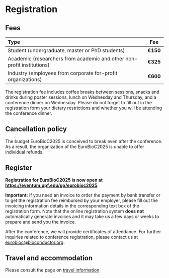 # Registration

## Fees

| Type                                                                  |   Fee    |
|:----------------------------------------------------------------------|:--------:|
|Student (undergraduate, master or PhD students)                        | **€150** |
|Academic (researchers from academic and other non-profit institutions) | **€325** |
|Industry (employees from corporate for-profit organizations)           | **€600** |

The registration fee includes coffee breaks between sessions, snacks and drinks during
poster sessions, lunch on Wednesday and Thursday, and a conference dinner on Wednesday.
Please do not forget to fill out in the registration form your dietary restrictions and
whether you will be attending the conference dinner.

## Cancellation policy

The budget EuroBioC2025 is conceived to break even after the conference. As a
result, the organization of the EuroBioC2025 is unable to offer individual refunds.

## Register

**Registration for EuroBioC2025 is now open at
[https://eventum.upf.edu/go/eurobioc2025](https://eventum.upf.edu/go/eurobioc2025){target="_blank"}**.

**Important:** If you need an invoice to order the payment by bank transfer or
to get the registration fee reimbursed by your employer, please fill out the
invoicing information details in the corresponding text box of the registration form.
Note that the online registration system **does not** automatically generate invoices
and it may take us a few days or weeks to prepare and send you the invoice.

After the conference, we will provide certificates of attendance. For further
inquiries related to conference registration, please contact us at
[eurobioc@bioconductor.org](mailto:eurobioc@bioconductor.org).

## Travel and accommodation

Please consult the page on [travel information](travel-information.qmd)
